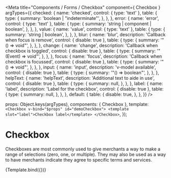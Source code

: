 

<Meta
  title="Components / Forms / Checkbox"
  component={ Checkbox }
  argTypes={{
    checked: {
      name: 'checked',
      control: { type: 'text' },
      table: {
        type: {
          summary: 'boolean | "indeterminate"',
        },
      },
    },
    error: {
      name: 'error',
      control: { type: 'text' },
      table: {
        type: {
          summary: 'string | component | boolean',
        },
      },
    },
    value: {
      name: 'value',
      control: { type: 'text' },
      table: {
        type: {
          summary: 'string | boolean',
        },
      },
    },
    blur: {
      name: 'blur',
      description: 'Callback when focus is remove',
      control: { disable: true },
      table: {
        type: {
          summary: '"() => void"',
        },
      },
    },
    change: {
      name: 'change',
      description: 'Callback when checkbox is toggled',
      control: { disable: true },
      table: {
        type: {
          summary: '"(Event) => void"',
        },
      },
    },
    focus: {
      name: 'focus',
      description: 'Callback when checkbox is focussed',
      control: { disable: true },
      table: {
        type: {
          summary: '"() => void"',
        },
      },
    },
    input: {
      name: 'input',
      description: 'v-model available',
      control: { disable: true },
      table: {
        type: {
          summary: '"() => boolean"',
        },
      },
    },
    helpText: {
      name: 'helpText',
      description: 'Additional text to aide in use',
      control: { disable: true },
      table: {
        type: {
          summary: null,
        },
      },
    },
    label: {
      name: 'label',
      description: 'Label for the checkbox',
      control: { disable: true },
      table: {
        type: {
          summary: null,
        },
      },
    },
    default: {
      table: {
        disable: true,
      },
    },
  }}
/>

  props: Object.keys(argTypes),
  components: { Checkbox },
  template: `<Checkbox v-bind="$props" id="demoCheckbox">
    <template slot="label">Checkbox label</template>
  </Checkbox>`,
});

# Checkbox

Checkboxes are most commonly used to give merchants a way to make a range of selections (zero, one, or multiple).
They may also be used as a way to have merchants indicate they agree to specific terms and services.

<Canvas>
  <Story name="Checkbox">
    {Template.bind({})}
  </Story>
</Canvas>

<ArgsTable story="Checkbox"/>
